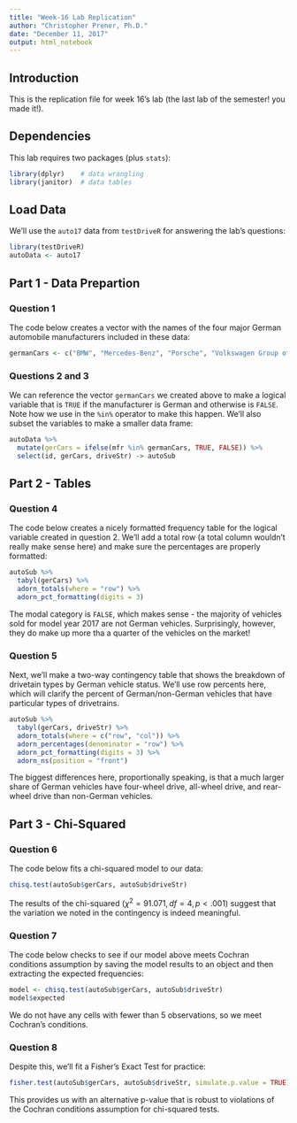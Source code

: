 ```yaml
---
title: "Week-16 Lab Replication"
author: "Christopher Prener, Ph.D."
date: "December 11, 2017"
output: html_notebook
---
```


## Introduction
This is the replication file for week 16's lab (the last lab of the semester! you made it!).

## Dependencies
This lab requires two packages (plus `stats`):

```r
library(dplyr)    # data wrangling
library(janitor)  # data tables
```

## Load Data
We'll use the `auto17` data from `testDriveR` for answering the lab's questions:

```r
library(testDriveR)
autoData <- auto17
```

## Part 1 - Data Prepartion
### Question 1
The code below creates a vector with the names of the four major German automobile manufacturers included in these data:

```r
germanCars <- c("BMW", "Mercedes-Benz", "Porsche", "Volkswagen Group of America")
```

### Questions 2 and 3
We can reference the vector `germanCars` we created above to make a logical variable that is `TRUE` if the manufacturer is German and otherwise is `FALSE`. Note how we use in the `%in%` operator to make this happen. We'll also subset the variables to make a smaller data frame:

```r
autoData %>% 
  mutate(gerCars = ifelse(mfr %in% germanCars, TRUE, FALSE)) %>%
  select(id, gerCars, driveStr) -> autoSub
```

## Part 2 - Tables
### Question 4
The code below creates a nicely formatted frequency table for the logical variable created in question 2. We'll add a total row (a total column wouldn't really make sense here) and make sure the percentages are properly formatted:

```r
autoSub %>%
  tabyl(gerCars) %>%
  adorn_totals(where = "row") %>%
  adorn_pct_formatting(digits = 3)
```

The modal category is `FALSE`, which makes sense - the majority of vehicles sold for model year 2017 are not German vehicles. Surprisingly, however, they do make up more tha a quarter of the vehicles on the market!

### Question 5
Next, we'll make a two-way contingency table that shows the breakdown of drivetain types by German vehicle status. We'll use row percents here, which will clarify the percent of German/non-German vehicles that have particular types of drivetrains.

```r
autoSub %>%
  tabyl(gerCars, driveStr) %>%
  adorn_totals(where = c("row", "col")) %>%
  adorn_percentages(denominator = "row") %>%
  adorn_pct_formatting(digits = 3) %>%
  adorn_ns(position = "front")
```

The biggest differences here, proportionally speaking, is that a much larger share of German vehicles have four-wheel drive, all-wheel drive, and rear-wheel drive than non-German vehicles. 

## Part 3 - Chi-Squared
### Question 6
The code below fits a chi-squared model to our data:

```r
chisq.test(autoSub$gerCars, autoSub$driveStr)
```

The results of the chi-squared ($\chi^2= 91.071, df = 4, p <.001$) suggest that the variation we noted in the contingency is indeed meaningful.

### Question 7
The code below checks to see if our model above meets Cochran conditions assumption by saving the model results to an object and then extracting the expected frequencies:

```r
model <- chisq.test(autoSub$gerCars, autoSub$driveStr)
model$expected
```

We do not have any cells with fewer than 5 observations, so we meet Cochran's conditions.

### Question 8
Despite this, we'll fit a Fisher's Exact Test for practice:

```r
fisher.test(autoSub$gerCars, autoSub$driveStr, simulate.p.value = TRUE)
```

This provides us with an alternative p-value that is robust to violations of the Cochran conditions assumption for chi-squared tests.

